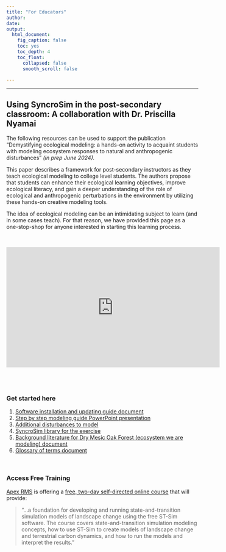 ```yaml
---
title: "For Educators"
author:
date: 
output:
  html_document:
    fig_caption: false
    toc: yes
    toc_depth: 4
    toc_float:
      collapsed: false
      smooth_scroll: false

---
```

***

## Using SyncroSim in the post-secondary classroom: A collaboration with Dr. Priscilla Nyamai

The following resources can be used to support the publication “Demystifying ecological modeling: a hands-on activity to acquaint students with modeling ecosystem responses to natural and anthropogenic disturbances” *(in prep June 2024).*

This paper describes a framework for post-secondary instructors as they teach ecological modeling to college level students. The authors propose that students can enhance their ecological learning objectives, improve ecological literacy, and gain a deeper understanding of the role of ecological and anthropogenic perturbations in the environment by utilizing these hands-on creative modeling tools.


The idea of ecological modeling can be an intimidating subject to learn (and in some cases teach). For that reason, we have provided this page as a one-stop-shop for anyone interested in starting this learning process. 


 
<br>

<iframe width="560" height="315" src="https://www.youtube.com/embed/8Ybz75H9YXg?si=nzv6J2-JWGSleQmi" title="YouTube video player" frameborder="0" allow="accelerometer; autoplay; clipboard-write; encrypted-media; gyroscope; picture-in-picture; web-share" referrerpolicy="strict-origin-when-cross-origin" allowfullscreen></iframe>


<br>
<br>



### Get started here

1. [Software installation and updating guide document](assets/Supplemental material 1_ Software installation and updating guide.docx)
2. [Step by step modeling guide PowerPoint presentation](assets/Supplemental material 2_ Step by step modeling guide.pptx)
3. [Additional disturbances to model](assets/Supplemental material 3_ Additional disturbances to model.docx)
4. [SyncroSim library for the exercise](assets/13100_51.ssim)
5. [Background literature for Dry Mesic Oak Forest (ecosystem we are modeling) document](assets/Supplemental material 5_ Background literature for Dry Mesic oak forest.docx)
6. [Glossary of terms document](assets/Supplemental material 6_ Glossary of terms_.docx)


<br>



### Access Free Training

[Apex RMS](https://apexrms.com/){target='blank'} is offering a [free, two-day self-directed online course](https://apexrms.com/st-sim-course-details/){target='blank'} that will provide:

>"...a foundation for developing and running state-and-transition simulation models of landscape change using the free ST-Sim software. The course covers state-and-transition simulation modeling concepts, how to use ST-Sim to create models of landscape change and terrestrial carbon dynamics, and how to run the models and interpret the results."

